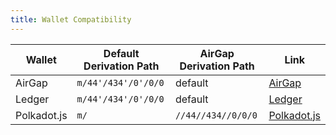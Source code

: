 ```yaml
---
title: Wallet Compatibility
---
```



<WalletCompatibilityIntro />

| Wallet      | Default Derivation Path | AirGap Derivation Path | Link                                         |
| ----------- | ----------------------- | ---------------------- | -------------------------------------------- |
| AirGap      | `m/44'/434'/0'/0/0`     | default                | [AirGap](https://airgap.it)                  |
| Ledger      | `m/44'/434'/0'/0/0`     | default                | [Ledger](https://www.ledger.com/)            |
| Polkadot.js | `m/`                    | `//44//434//0/0/0`     | [Polkadot.js](https://polkadot.js.org/apps/) |
